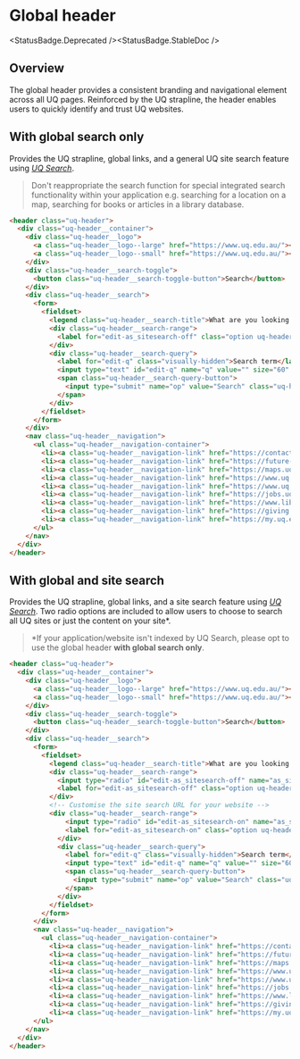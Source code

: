 
# Global header

<StatusBadge.Deprecated /><StatusBadge.StableDoc />

## Overview

The global header provides a consistent branding and navigational element across
all UQ pages. Reinforced by the UQ strapline, the header enables users to
quickly identify and trust UQ websites.

## With global search only

Provides the UQ strapline, global links, and a general UQ site search feature
using [*UQ Search*](https://www.uq.edu.au/search).

> Don't reappropriate the search function for special integrated search
> functionality within your application e.g. searching for a location on a map,
> searching for books or articles in a library database.

<Canvas withSource="none" withToolbar>
  <Story height={220} id="legacy-header--header-no-local-search" />
</Canvas>

```html
<header class="uq-header">
  <div class="uq-header__container">
    <div class="uq-header__logo">
      <a class="uq-header__logo--large" href="https://www.uq.edu.au/"><img alt="The University of Queensland" src="https://static.uq.net.au/v11/logos/corporate/uq-lockup-landscape--reversed.svg"></a>
      <a class="uq-header__logo--small" href="https://www.uq.edu.au/"><img alt="The University of Queensland" src="https://static.uq.net.au/v11/logos/corporate/uq-logo--reversed.svg"></a>
    </div>
    <div class="uq-header__search-toggle">
      <button class="uq-header__search-toggle-button">Search</button>
    </div>
    <div class="uq-header__search">
      <form>
        <fieldset>
          <legend class="uq-header__search-title">What are you looking for?</legend>
          <div class="uq-header__search-range">
            <label for="edit-as_sitesearch-off" class="option uq-header__search-label">Search all UQ websites</label>
          </div>
          <div class="uq-header__search-query">
            <label for="edit-q" class="visually-hidden">Search term</label>
            <input type="text" id="edit-q" name="q" value="" size="60" maxlength="128" class="uq-header__search-query-input">
            <span class="uq-header__search-query-button">
              <input type="submit" name="op" value="Search" class="uq-header__search-query-submit">
            </span>
          </div>
        </fieldset>
      </form>
    </div>
    <nav class="uq-header__navigation">
      <ul class="uq-header__navigation-container">
        <li><a class="uq-header__navigation-link" href="https://contacts.uq.edu.au/">Contacts</a></li>
        <li><a class="uq-header__navigation-link" href="https://future-students.uq.edu.au/">Study</a></li>
        <li><a class="uq-header__navigation-link" href="https://maps.uq.edu.au/">Maps</a></li>
        <li><a class="uq-header__navigation-link" href="https://www.uq.edu.au/news/">News</a></li>
        <li><a class="uq-header__navigation-link" href="https://www.uq.edu.au/events/">Events</a></li>
        <li><a class="uq-header__navigation-link" href="https://jobs.uq.edu.au/">Jobs</a></li>
        <li><a class="uq-header__navigation-link" href="https://www.library.uq.edu.au/">Library</a></li>
        <li><a class="uq-header__navigation-link" href="https://giving.uq.edu.au/">Give now</a></li>
        <li><a class="uq-header__navigation-link" href="https://my.uq.edu.au/">my.UQ</a></li>
      </ul>
    </nav>
  </div>
</header>
```

## With global and site search

Provides the UQ strapline, global links, and a site search feature using
[*UQ Search*](https://www.uq.edu.au/search). Two radio options are included to
allow users to choose to search all UQ sites or just the content on your site\*.

> \*If your application/website isn't indexed by UQ Search, please opt
> to use the global header **with global search only**.

<Canvas withSource="none" withToolbar>
  <Story height={220} id="legacy-header--header" />
</Canvas>

```html
<header class="uq-header">
  <div class="uq-header__container">
    <div class="uq-header__logo">
      <a class="uq-header__logo--large" href="https://www.uq.edu.au/"><img alt="The University of Queensland" src="https://static.uq.net.au/v11/logos/corporate/uq-lockup-landscape--reversed.svg"></a>
      <a class="uq-header__logo--small" href="https://www.uq.edu.au/"><img alt="The University of Queensland" src="https://static.uq.net.au/v11/logos/corporate/uq-logo--reversed.svg"></a>
    </div>
    <div class="uq-header__search-toggle">
      <button class="uq-header__search-toggle-button">Search</button>
    </div>
    <div class="uq-header__search">
      <form>
        <fieldset>
          <legend class="uq-header__search-title">What are you looking for?</legend>
          <div class="uq-header__search-range">
            <input type="radio" id="edit-as_sitesearch-off" name="as_sitesearch" value="" class="form-radio">
            <label for="edit-as_sitesearch-off" class="option uq-header__search-label">Search all UQ websites</label>
          </div>
          <!-- Customise the site search URL for your website -->
          <div class="uq-header__search-range">
              <input type="radio" id="edit-as_sitesearch-on" name="as_sitesearch" value="[https://your-site-domain.uq.edu.au]" checked="checked" class="form-radio uq-header__search-radio">
              <label for="edit-as_sitesearch-on" class="option uq-header__search-label">Search this website ([your-site-domain.uq.edu.au])</label>
            </div>
            <div class="uq-header__search-query">
              <label for="edit-q" class="visually-hidden">Search term</label>
              <input type="text" id="edit-q" name="q" value="" size="60" maxlength="128" class="uq-header__search-query-input">
              <span class="uq-header__search-query-button">
                <input type="submit" name="op" value="Search" class="uq-header__search-query-submit">
              </span>
            </div>
          </fieldset>
        </form>
      </div>
      <nav class="uq-header__navigation">
        <ul class="uq-header__navigation-container">
          <li><a class="uq-header__navigation-link" href="https://contacts.uq.edu.au/">Contacts</a></li>
          <li><a class="uq-header__navigation-link" href="https://future-students.uq.edu.au/">Study</a></li>
          <li><a class="uq-header__navigation-link" href="https://maps.uq.edu.au/">Maps</a></li>
          <li><a class="uq-header__navigation-link" href="https://www.uq.edu.au/news/">News</a></li>
          <li><a class="uq-header__navigation-link" href="https://www.uq.edu.au/events/">Events</a></li>
          <li><a class="uq-header__navigation-link" href="https://jobs.uq.edu.au/">Jobs</a></li>
          <li><a class="uq-header__navigation-link" href="https://www.library.uq.edu.au/">Library</a></li>
          <li><a class="uq-header__navigation-link" href="https://giving.uq.edu.au/">Give now</a></li>
          <li><a class="uq-header__navigation-link" href="https://my.uq.edu.au/">my.UQ</a></li>
      </ul>
    </nav>
  </div>
</header>
```
